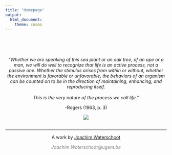 ```yaml
---
title: "Homepage"
output:
  html_document:
    theme: cosmo
---
```

<br>
<br>
<br>

<center>
_"Whether we are speaking of this sea plant or an oak tree, of an ape or a man, we will do well to recognize that life is an active process, not a passive one. Whether the stimulus arises from within or without, whether the environment is favorable or unfavorable, the behaviors of an organism can be counted on to be in the direction of maintaining, enhancing, and reproducing itself._
<br>
<br>
_This is the very nature of the process we call life."_

-Rogers (1963, p. 3)

![](part.png)
</center>

&nbsp;
<hr />
<p style="text-align: center;">A work by <a href="www.ugent.be/dodentocht">Joachim Waterschoot</a></p>
<p style="text-align: center;"><span style="color: #808080;"><em>Joachim.Waterschoot@ugent.be</em></span></p>

<!-- Add icon library -->
<link rel="stylesheet" href="https://cdnjs.cloudflare.com/ajax/libs/font-awesome/4.7.0/css/font-awesome.min.css">

<!-- Add font awesome icons -->
<p style="text-align: center;">
    <a href="https://twitter.com/watjoa" class="fa fa-twitter"></a>
    <a href="https://www.linkedin.com/in/watjoa/" class="fa fa-linkedin"></a>
    <a href="https://github.com/watjoa/" class="fa fa-github"></a>
</p>

&nbsp;

